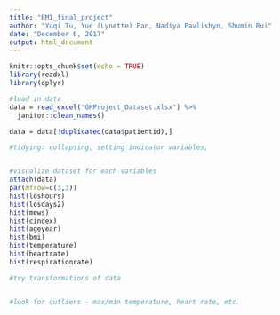 ```yaml
---
title: "BMI_final_project"
author: "Yuqi Tu, Yue (Lynette) Pan, Nadiya Pavlishyn, Shumin Rui"
date: "December 6, 2017"
output: html_document
---
```


```r
knitr::opts_chunk$set(echo = TRUE)
library(readxl)
library(dplyr)
```

```r
#load in data
data = read_excel("GHProject_Dataset.xlsx") %>%
  janitor::clean_names()

data = data[!duplicated(data$patientid),]

#tidying: collapsing, setting indicator variables, 


#visualize dataset for each variables
attach(data)
par(mfrow=c(3,3))
hist(loshours)
hist(losdays2)
hist(mews)
hist(cindex)
hist(ageyear)
hist(bmi)
hist(temperature)
hist(heartrate)
hist(respirationrate)

#try transformations of data


#look for outliers - max/min temperature, heart rate, etc.

```

